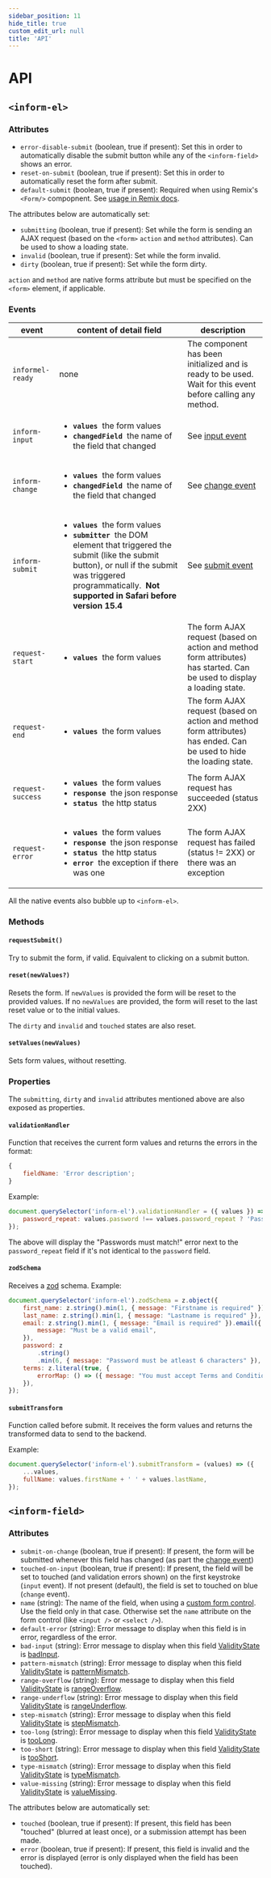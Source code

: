 ```yaml
---
sidebar_position: 11
hide_title: true
custom_edit_url: null
title: 'API'
---
```


# API

## `<inform-el>`

### Attributes

-   `error-disable-submit` (boolean, true if present): Set this in order to automatically disable the submit button while any of the `<inform-field>` shows an error.
-   `reset-on-submit` (boolean, true if present): Set this in order to automatically reset the form after submit.
-   `default-submit` (boolean, true if present): Required when using Remix's `<Form/>` compopnent. See [usage in Remix docs](/remix).

The attributes below are automatically set:

-   `submitting` (boolean, true if present): Set while the form is sending an AJAX request (based on the `<form>` `action` and `method` attributes). Can be used to show a loading state.
-   `invalid` (boolean, true if present): Set while the form invalid.
-   `dirty` (boolean, true if present): Set while the form dirty.

`action` and `method` are native forms attribute but must be specified on the `<form>` element, if applicable.

### Events

<table>
    <thead>
        <tr>
            <th>event</th>
            <th>content of detail field</th>
            <th>description</th>
        </tr>
    </thead>
    <tbody>
        <tr>
            <td>
                <code>informel-ready</code>
            </td>
            <td>none</td>
            <td>The component has been initialized and is ready to be used. Wait for this event before calling any method.</td>
        </tr>
        <tr>
            <td>
                <code>inform-input</code>
            </td>
            <td>
                <ul>
                    <li>
                        <b>
                            <code>values</code>
                        </b>
                        &nbsp;the form values
                    </li>
                    <li>
                        <b>
                            <code>changedField</code>
                        </b>
                        &nbsp;the name of the field that changed
                    </li>
                </ul>
            </td>
            <td>
                See <a href="https://developer.mozilla.org/en-US/docs/Web/API/HTMLElement/input_event">input event</a>
            </td>
        </tr>
        <tr>
            <td>
                <code>inform-change</code>
            </td>
            <td>
                <ul>
                    <li>
                        <b>
                            <code>values</code>
                        </b>
                        &nbsp;the form values
                    </li>
                    <li>
                        <b>
                            <code>changedField</code>
                        </b>
                        &nbsp;the name of the field that changed
                    </li>
                </ul>
            </td>
            <td>
                See <a href="https://developer.mozilla.org/en-US/docs/Web/API/HTMLElement/change_event">change event</a>
            </td>
        </tr>
        <tr>
            <td>
                <code>inform-submit</code>
            </td>
            <td>
                <ul>
                    <li>
                        <b>
                            <code>values</code>
                        </b>
                        &nbsp;the form values
                    </li>
                    <li>
                        <b>
                            <code>submitter</code>
                        </b>
                        &nbsp;the DOM element that triggered the submit (like the submit button), or null if the submit was triggered programmatically.
                        &nbsp;<b>Not supported in Safari before version 15.4</b>
                    </li>
                </ul>
            </td>
            <td>
                See <a href="https://developer.mozilla.org/en-US/docs/Web/API/HTMLFormElement/submit_event">submit event</a>
            </td>
        </tr>
        <tr>
            <td>
                <code>request-start</code>
            </td>
            <td>
                <ul>
                    <li>
                        <b>
                            <code>values</code>
                        </b>
                        &nbsp;the form values
                    </li>
                </ul>
            </td>
            <td>The form AJAX request (based on action and method form attributes) has started. Can be used to display a loading state.</td>
        </tr>
        <tr>
            <td>
                <code>request-end</code>
            </td>
            <td>
                <ul>
                    <li>
                        <b>
                            <code>values</code>
                        </b>
                        &nbsp;the form values
                    </li>
                </ul>
            </td>
            <td>The form AJAX request (based on action and method form attributes) has ended. Can be used to hide the loading state.</td>
        </tr>
        <tr>
            <td>
                <code>request-success</code>
            </td>
            <td>
                <ul>
                    <li>
                        <b>
                            <code>values</code>
                        </b>
                        &nbsp;the form values
                    </li>
                    <li>
                        <b>
                            <code>response</code>
                        </b>
                        &nbsp;the json response
                    </li>
                    <li>
                        <b>
                            <code>status</code>
                        </b>
                        &nbsp;the http status
                    </li>
                </ul>
            </td>
            <td>The form AJAX request has succeeded (status 2XX)</td>
        </tr>
        <tr>
            <td>
                <code>request-error</code>
            </td>
            <td>
                <ul>
                    <li>
                        <b>
                            <code>values</code>
                        </b>
                        &nbsp;the form values
                    </li>
                    <li>
                        <b>
                            <code>response</code>
                        </b>
                        &nbsp;the json response
                    </li>
                    <li>
                        <b>
                            <code>status</code>
                        </b>
                        &nbsp;the http status
                    </li>
                    <li>
                        <b>
                            <code>error</code>
                        </b>
                        &nbsp;the exception if there was one
                    </li>
                </ul>
            </td>
            <td>The form AJAX request has failed (status != 2XX) or there was an exception</td>
        </tr>
    </tbody>
</table>

All the native events also bubble up to `<inform-el>`.

### Methods

#### `requestSubmit()`

Try to submit the form, if valid. Equivalent to clicking on a submit button.

#### `reset(newValues?)`

Resets the form. If `newValues` is provided the form will be reset to the provided values.
If no `newValues` are provided, the form will reset to the last reset value or to the initial values.

The `dirty` and `invalid` and `touched` states are also reset.

#### `setValues(newValues)`

Sets form values, without resetting.

### Properties

The `submitting`, `dirty` and `invalid` attributes mentioned above are also exposed as properties.

#### `validationHandler`

Function that receives the current form values and returns the errors in the format:

```js
{
    fieldName: 'Error description';
}
```

Example:

```js
document.querySelector('inform-el').validationHandler = ({ values }) => ({
    password_repeat: values.password !== values.password_repeat ? 'Passwords must match!' : '',
});
```

The above will display the "Passwords must match!" error next to the `password_repeat` field if it's not
identical to the `password` field.

#### `zodSchema`

Receives a [zod](https://github.com/colinhacks/zod) schema. Example:

```javascript
document.querySelector('inform-el').zodSchema = z.object({
    first_name: z.string().min(1, { message: "Firstname is required" }),
    last_name: z.string().min(1, { message: "Lastname is required" }),
    email: z.string().min(1, { message: "Email is required" }).email({
        message: "Must be a valid email",
    }),
    password: z
        .string()
        .min(6, { message: "Password must be atleast 6 characters" }),
    terms: z.literal(true, {
        errorMap: () => ({ message: "You must accept Terms and Conditions" }),
    }),
});
```

#### `submitTransform`

Function called before submit. It receives the form values and returns the transformed
data to send to the backend.

Example:

```js
document.querySelector('inform-el').submitTransform = (values) => ({
    ...values,
    fullName: values.firstName + ' ' + values.lastName,
});
```

## `<inform-field>`

### Attributes

-   `submit-on-change` (boolean, true if present): If present, the form will be submitted whenever this field has changed (as part the [change event](https://developer.mozilla.org/en-US/docs/Web/API/HTMLElement/change_event))
-   `touched-on-input` (boolean, true if present): If present, the field will be set to touched (and validation errors shown) on the first keystroke (`input` event). If not present (default), the field is set to touched on blue (`change` event).
-   `name` (string): The name of the field, when using a [custom form control](custom-elements.mdx). Use the field only in that case. Otherwise set the `name` attribute on the form control (like `<input />` or `<select />`).
-   `default-error` (string): Error message to display when this field is in error, regardless of the error.
-   `bad-input` (string): Error message to display when this field [ValidityState](https://developer.mozilla.org/en-US/docs/Web/API/ValidityState) is [badInput](https://developer.mozilla.org/en-US/docs/Web/API/ValidityState/badInput).
-   `pattern-mismatch` (string): Error message to display when this field [ValidityState](https://developer.mozilla.org/en-US/docs/Web/API/ValidityState) is [patternMismatch](https://developer.mozilla.org/en-US/docs/Web/API/ValidityState/patternMismatch).
-   `range-overflow` (string): Error message to display when this field [ValidityState](https://developer.mozilla.org/en-US/docs/Web/API/ValidityState) is [rangeOverflow](https://developer.mozilla.org/en-US/docs/Web/API/ValidityState/rangeOverflow).
-   `range-underflow` (string): Error message to display when this field [ValidityState](https://developer.mozilla.org/en-US/docs/Web/API/ValidityState) is [rangeUnderflow](https://developer.mozilla.org/en-US/docs/Web/API/ValidityState/rangeUnderflow).
-   `step-mismatch` (string): Error message to display when this field [ValidityState](https://developer.mozilla.org/en-US/docs/Web/API/ValidityState) is [stepMismatch](https://developer.mozilla.org/en-US/docs/Web/API/ValidityState/stepMismatch).
-   `too-long` (string): Error message to display when this field [ValidityState](https://developer.mozilla.org/en-US/docs/Web/API/ValidityState) is [tooLong](https://developer.mozilla.org/en-US/docs/Web/API/ValidityState/tooLong).
-   `too-short` (string): Error message to display when this field [ValidityState](https://developer.mozilla.org/en-US/docs/Web/API/ValidityState) is [tooShort](https://developer.mozilla.org/en-US/docs/Web/API/ValidityState/tooShort).
-   `type-mismatch` (string): Error message to display when this field [ValidityState](https://developer.mozilla.org/en-US/docs/Web/API/ValidityState) is [typeMismatch](https://developer.mozilla.org/en-US/docs/Web/API/ValidityState/typeMismatch).
-   `value-missing` (string): Error message to display when this field [ValidityState](https://developer.mozilla.org/en-US/docs/Web/API/ValidityState) is [valueMissing](https://developer.mozilla.org/en-US/docs/Web/API/ValidityState/valueMissing).

The attributes below are automatically set:

-   `touched` (boolean, true if present): If present, this field has been "touched" (blurred at least once), or a submission attempt has been made.
-   `error` (boolean, true if present): If present, this field is invalid and the error is displayed (error is only displayed when the field has been touched).
